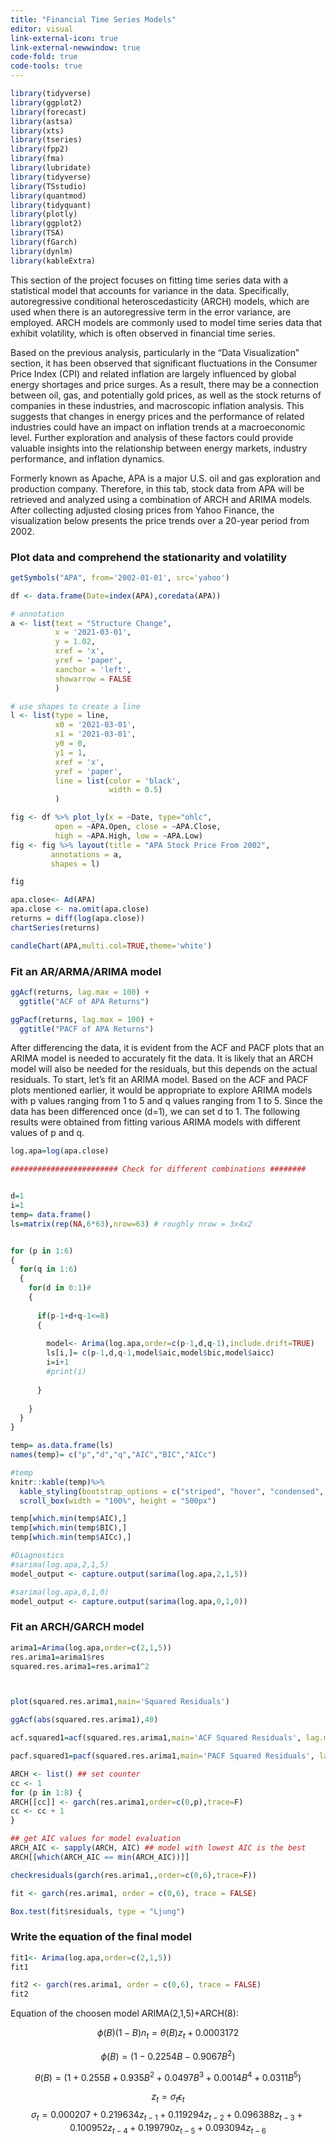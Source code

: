 ```yaml
---
title: "Financial Time Series Models"
editor: visual
link-external-icon: true
link-external-newwindow: true
code-fold: true
code-tools: true
---
```


```r
library(tidyverse)
library(ggplot2)
library(forecast)
library(astsa) 
library(xts)
library(tseries)
library(fpp2)
library(fma)
library(lubridate)
library(tidyverse)
library(TSstudio)
library(quantmod)
library(tidyquant)
library(plotly)
library(ggplot2)
library(TSA)
library(fGarch) 
library(dynlm)
library(kableExtra)
```



This section of the project focuses on fitting time series data with a statistical model that accounts for variance in the data. Specifically, autoregressive conditional heteroscedasticity (ARCH) models, which are used when there is an autoregressive term in the error variance, are employed. ARCH models are commonly used to model time series data that exhibit volatility, which is often observed in financial time series. 

Based on the previous analysis, particularly in the "Data Visualization" section, it has been observed that significant fluctuations in the Consumer Price Index (CPI) and related inflation are largely influenced by global energy shortages and price surges. As a result, there may be a connection between oil, gas, and potentially gold prices, as well as the stock returns of companies in these industries, and macroscopic inflation analysis. This suggests that changes in energy prices and the performance of related industries could have an impact on inflation trends at a macroeconomic level. Further exploration and analysis of these factors could provide valuable insights into the relationship between energy markets, industry performance, and inflation dynamics.

Formerly known as Apache, APA is a major U.S. oil and gas exploration and production company. Therefore, in this tab, stock data from APA will be retrieved and analyzed using a combination of ARCH and ARIMA models. After collecting adjusted closing prices from Yahoo Finance, the visualization below presents the price trends over a 20-year period from 2002.


### Plot data and comprehend the stationarity and volatility

```r

getSymbols("APA", from='2002-01-01', src='yahoo')

df <- data.frame(Date=index(APA),coredata(APA))

# annotation
a <- list(text = "Structure Change",
          x = '2021-03-01',
          y = 1.02,
          xref = 'x',
          yref = 'paper',
          xanchor = 'left',
          showarrow = FALSE
          )

# use shapes to create a line
l <- list(type = line,
          x0 = '2021-03-01',
          x1 = '2021-03-01',
          y0 = 0,
          y1 = 1,
          xref = 'x',
          yref = 'paper',
          line = list(color = 'black',
                      width = 0.5)
          )

fig <- df %>% plot_ly(x = ~Date, type="ohlc",
          open = ~APA.Open, close = ~APA.Close,
          high = ~APA.High, low = ~APA.Low) 
fig <- fig %>% layout(title = "APA Stock Price From 2002",
         annotations = a,
         shapes = l)

fig


```

```r
apa.close<- Ad(APA)
apa.close <- na.omit(apa.close)
returns = diff(log(apa.close))
chartSeries(returns)
```

```r
candleChart(APA,multi.col=TRUE,theme='white')

```



### Fit an AR/ARMA/ARIMA model

```r
ggAcf(returns, lag.max = 100) +
  ggtitle("ACF of APA Returns")

ggPacf(returns, lag.max = 100) +
  ggtitle("PACF of APA Returns")
```

After differencing the data, it is evident from the ACF and PACF plots that an ARIMA model is needed to accurately fit the data. It is likely that an ARCH model will also be needed for the residuals, but this depends on the actual residuals. To start, let's fit an ARIMA model. Based on the ACF and PACF plots mentioned earlier, it would be appropriate to explore ARIMA models with p values ranging from 1 to 5 and q values ranging from 1 to 5. Since the data has been differenced once (d=1), we can set d to 1. The following results were obtained from fitting various ARIMA models with different values of p and q.

```r
log.apa=log(apa.close)

######################## Check for different combinations ########


d=1
i=1
temp= data.frame()
ls=matrix(rep(NA,6*63),nrow=63) # roughly nrow = 3x4x2


for (p in 1:6)
{
  for(q in 1:6)
  {
    for(d in 0:1)# 
    {
      
      if(p-1+d+q-1<=8)
      {
        
        model<- Arima(log.apa,order=c(p-1,d,q-1),include.drift=TRUE) 
        ls[i,]= c(p-1,d,q-1,model$aic,model$bic,model$aicc)
        i=i+1
        #print(i)
        
      }
      
    }
  }
}

temp= as.data.frame(ls)
names(temp)= c("p","d","q","AIC","BIC","AICc")


```

```r
#temp
knitr::kable(temp)%>%
  kable_styling(bootstrap_options = c("striped", "hover", "condensed", "responsive")) %>%
  scroll_box(width = "100%", height = "500px")
```

```r
temp[which.min(temp$AIC),]
temp[which.min(temp$BIC),]
temp[which.min(temp$AICc),]
```

```r
#Diagnostics
#sarima(log.apa,2,1,5)
model_output <- capture.output(sarima(log.apa,2,1,5))
```

```r
#sarima(log.apa,0,1,0)
model_output <- capture.output(sarima(log.apa,0,1,0))
```



### Fit an ARCH/GARCH model

```r
arima1=Arima(log.apa,order=c(2,1,5))
res.arima1=arima1$res
squared.res.arima1=res.arima1^2



plot(squared.res.arima1,main='Squared Residuals')

```

```r
ggAcf(abs(squared.res.arima1),40)
```

```r
acf.squared1=acf(squared.res.arima1,main='ACF Squared Residuals', lag.max = 100)

```

```r
pacf.squared1=pacf(squared.res.arima1,main='PACF Squared Residuals', lag.max = 100)
```

```r
ARCH <- list() ## set counter
cc <- 1
for (p in 1:8) {
ARCH[[cc]] <- garch(res.arima1,order=c(0,p),trace=F)
cc <- cc + 1
} 

## get AIC values for model evaluation
ARCH_AIC <- sapply(ARCH, AIC) ## model with lowest AIC is the best
ARCH[[which(ARCH_AIC == min(ARCH_AIC))]]

```

```r
checkresiduals(garch(res.arima1,,order=c(0,6),trace=F))

```

```r
fit <- garch(res.arima1, order = c(0,6), trace = FALSE)

Box.test(fit$residuals, type = "Ljung")

```



### Write the equation of the final model

```r
fit1<- Arima(log.apa,order=c(2,1,5))
fit1

fit2 <- garch(res.arima1, order = c(0,6), trace = FALSE)
fit2

```

Equation of the choosen model ARIMA(2,1,5)+ARCH(8):

$$\phi(B)(1-B)n_t=\theta(B)z_t+0.0003172$$

$$\phi(B)=(1-0.2254B-0.9067B^2)$$

$$\theta(B)=(1+0.255B+0.935B^2+0.0497B^3+0.0014B^4+0.0311B^5)$$

$$z_t=\sigma_t \epsilon_t$$ 
$$\sigma_t = 0.000207+0.219634 z_{t-1}+0.119294 z_{t-2}+0.096388 z_{t-3}+0.100952 z_{t-4}+0.199790 z_{t-5}+0.093094 z_{t-6}$$





